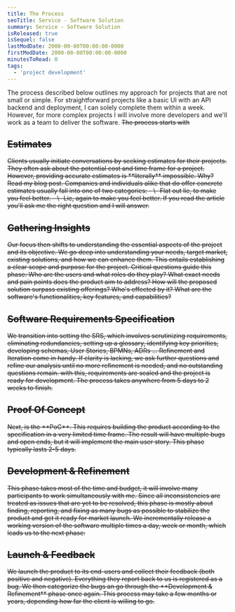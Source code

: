 ```yaml
---
title: The Process
seoTitle: Service - Software Solution
summary: Service - Software Solution
isReleased: true
isSequel: false
lastModDate: 2000-00-00T00:00:00-0000
firstModDate: 2000-00-00T00:00:00-0000
minutesToRead: 0
tags:
  - 'project development'
---
```

<C>
The process described below outlines my approach for projects that are not small or simple. For straightforward projects like a basic UI with an API backend and deployment, I can solely complete them within a week. However, for more complex projects I will involve more developers and we'll work as a <L href="/services/glossary#team">team</L>  to deliver the software.
 <S/>
 The process starts with
</C>
<H2>Estimates</H2>
<C>
Clients usually initiate conversations by seeking estimates for their projects. They often ask about the potential cost and time frame for a project. However, providing accurate estimates is **literally** impossible.
Why? Read my blog <L href="/services/estimates">post</L>.
<S3/>
Companies and individuals alike that do offer concrete estimates usually fall into one of two categories:
<S2/>
- \- Flat out lie, to make you feel better.
- \- Lie, again to make you feel better.
<S3/>
If you read the article you'll ask me the right question and I will answer.
</C>
<H2>Gathering Insights</H2>
<C>
Our focus then shifts to understanding the essential aspects of the project and its objective.
<S3/>
We go deep into understanding your needs, target market, existing solutions, and how we can enhance them. This entails establishing a clear scope and purpose for the project. Critical questions guide this phase: Who are the users and what roles do they play? What exact needs and pain points does the product aim to address? How will the proposed solution surpass existing offerings? Who's effected by it? What are the software's functionalities, key features, and capabilities? 
</C>
<H2>Software Requirements Specification</H2>
<C>
 We transition into setting the <L href="https://standards.ieee.org/ieee/830/1222/">SRS</L>, which involves scrutinizing <L href="/services/glossary#requirements">requirements</L>, eliminating redundancies, setting up a <L href="/services/glossary">glossary</L>, identifying key priorities, developing schemas, <L href="/services/glossary#user-stories">User Stories</L>, <L href="https://www.bpmn.org/">BPMNs</L>, <L href="https://github.com/joelparkerhenderson/architecture-decision-record">ADRs</L> ... 
<S2/> 
Refinement and Iteration come in handy. If clarity is lacking, we ask further questions and refine our analysis until no more refinement is needed, and no outstanding questions remain. with this, requirements are sealed and the project is ready for development. The process takes anywhere from 5 days to 2 weeks to finish.
</C>
<H2>Proof Of Concept</H2>
<C>
Next, is the **PoC**. This requires building the product according to the specification in a very limited time frame. The result will have multiple bugs and open ends, but it will implement the main user story. This phase typically lasts 2-5 days.
</C>
<H2>Development & Refinement</H2>
<C>
This phase takes most of the time and budget, it will involve many participants to work simultaneously with me. Since all inconsistencies are treated as <L href="/services/glossary#ticket">issues</L> that are yet to be resolved, this phase is mostly about finding, reporting, and fixing as many <L href="/services/glossary#ticket">bugs</L> as possible to stabilize the product and get it ready for market launch. We incrementally release a working version of the software multiple times a day, week or month, which leads us to the next phase:
</C>
<H2>Launch & Feedback</H2>
<C>
We launch the product to its end-users and collect their feedback (both positive and negative). Everything they report back to us is registered as a bug. We then categorize the bugs an go through the **Development & Refinement** phase once again. This process may take a few months or years, depending how <L href="/services/estimates">far</L> the client is willing to go.
</C>
